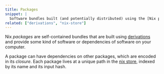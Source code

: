 ```yaml
---
title: Packages
snippet: |
  Software bundles built (and potentially distributed) using the [Nix package manager](/concepts/nix)
related: ["derivations", "nix-store"]
---
```


Nix *packages* are self-contained bundles that are built using [derivations](/concepts/derivations)
and provide some kind of software or dependencies of software on your computer.

A package can have dependencies on other packages, which are encoded in its *closure*.
Each package lives at a unique path in the [nix store](/concepts/nix-store), indexed by its name and its input hash.
